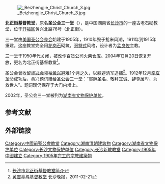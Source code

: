 [[File:_Beizhengjie_Christ_Church_3.jpg|thumb]]

'''北正街基督教堂'''，原名'''圣公会三一堂'''（{{lang-en|Trinity Church}}），是中国湖南省[[长沙市|长沙市]]的一座古老石砌教堂，位于[[开福区|开福区]]黄兴北路76号（北正街）。

三一堂由[[美国圣公会差会|美国圣公会差会]]始建于1905年，1910年毁于抢米风潮，1911年到1915年重建。这座教堂完全用[[花岗石|花岗石]]砌筑，[[哥特式|哥特式]]风格，设计者为[[孟良佐|孟良佐]]主教。

三一堂于1950年代关闭，被改作百货公司火柴仓库。2004年12月20日恢复开放，更名为北正街基督教堂<ref>[http://hunanjiaohui.s117.000pc.net/show.asp?id=215 长沙市北正街基督教堂简介]{{dead link|date=2017年11月 |bot=InternetArchiveBot |fix-attempted=yes }}</ref>。 

圣公会曾收留[[华兴会|华兴会]]领袖[[黄兴|黄兴]]避难1个月之久，以躲避清军追捕<ref>[http://cswb.changsha.cn/cswb/20110221/cont_1_69_157085.htm 黄吉亭与基督教堂] {{Wayback|url=http://cswb.changsha.cn/cswb/20110221/cont_1_69_157085.htm |date=20141006095933 }}长沙晚报，2011-02-21</ref>。1912年12月[[辛亥革命|辛亥革命]]成功后，黄兴题词赠给圣公会三一堂：“耶稣圣名、敬拜宜诚、辞尊居卑、为救世人”。题词现仍保存于大门内墙上。

2002年，圣公会三一堂被列为[[湖南省文物保护单位|湖南省文物保护单位]]。 

==参考文献==
{{Reflist}}

==外部链接==
{{Commons category|Beizhengjie Christian Church}}
{{coord|28.20655|N|112.975817|E|format=dms|region:CN_type:church|display=title}}

{{长沙市境内的湖南省文物保护单位}}
[[Category:中國前聖公會教堂|Category:中國前聖公會教堂]]
[[Category:湖南清朝建筑物|Category:湖南清朝建筑物]]
[[Category:湖南省文物保护单位|Category:湖南省文物保护单位]]
[[Category:长沙文物保护单位|Category:长沙文物保护单位]]
[[Category:长沙新教教堂|Category:长沙新教教堂]]
[[Category:1905年中國建立|Category:1905年中國建立]]
[[Category:1905年完工的宗教建築物|Category:1905年完工的宗教建築物]]